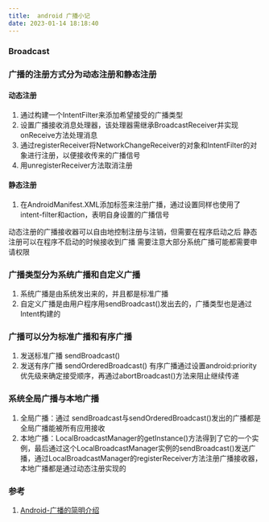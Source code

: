 ```yaml
---
title:  android 广播小记
date: 2023-01-14 18:18:40
---
```


### Broadcast
### 广播的注册方式分为动态注册和静态注册
#### 动态注册 
1. 通过构建一个IntentFilter来添加希望接受的广播类型
2. 设置广播接收消息处理器，该处理器需继承BroadcastReceiver并实现onReceive方法处理消息
3. 通过registerReceiver将NetworkChangeReceiver的对象和IntentFilter的对象进行注册，以便接收传来的广播信号
4. 用unregisterReceiver方法取消注册
#### 静态注册
1. 在AndroidManifest.XML添加<receiver>标签来注册广播，通过设置同样也使用了intent-filter和action，表明自身设置的广播信号

动态注册的广播接收器可以自由地控制注册与注销，但需要在程序启动之后
静态注册可以在程序不启动的时候接收到广播
需要注意大部分系统广播可能都需要申请权限

### 广播类型分为系统广播和自定义广播
1. 系统广播是由系统发出来的，并且都是标准广播
2. 自定义广播是由用户程序用sendBroadcast()发出去的，广播类型也是通过Intent构建的

###  广播可以分为标准广播和有序广播
1. 发送标准广播 sendBroadcast() 
2. 发送有序广播 sendOrderedBroadcast()
有序广播通过设置android:priority优先级来确定接受顺序，再通过abortBroadcast()方法来阻止继续传递

### 系统全局广播与本地广播
1. 全局广播：通过 sendBroadcast与sendOrderedBroadcast()发出的广播都是全局广播能被所有应用接收
2. 本地广播：LocalBroadcastManager的getInstance()方法得到了它的一个实例，最后通过这个LocalBroadcastManager实例的sendBroadcast()发送广播，通过LocalBroadcastManager的registerReceiver方法注册广播接收器，本地广播都是通过动态注册实现的

### 参考
1. [Android-广播的简明介绍](https://zhuanlan.zhihu.com/p/78665063)
